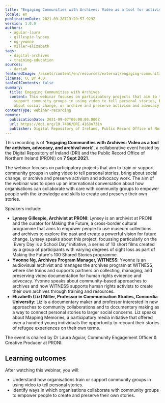 ```yaml
---
title: "Engaging Communities with Archives: Video as a tool for activism, advocacy, and archival work"
locale: en
publicationDate: 2021-09-28T13:20:57.929Z
version: 1.0.0
authors:
  - aguiar-laura
  - gillespie-lynsey
  - ng-yvonne
  - miller-elizabeth
tags:
  - digital-archives
  - training-education
sources:
  - dariah
featuredImage: /assets/content/en/resources/external/engaging-communities-with-archives-video-as-a-tool-for-activism-advocacy-and-archival-work/image.jpg
license: CC BY 4.0
tableOfContents: false
summary:
  title: Engaging Communities with Archives
  content: This webinar focuses on participatory projects that aim to train or
    support community groups in using video to tell personal stories, bring
    about social change, or archive and preserve activism and advocacy work.
contentType: webinar-recording
remote:
  publicationDate: 2021-09-07T00:00:00.000Z
  url: https://doi.org/10.7486/DRI.4168n731n
  publisher: Digital Repository of Ireland, Public Record Office of Northern Ireland
---
```

This recording is of **'Engaging Communities with Archives: Video as a tool for activism, advocacy, and archival work'**, a collaborative event hosted by the Digital Repository of Ireland (DRI) and the Public Record Office of Northern Ireland (PRONI) on **7 Sept 2021**.

The webinar focuses on participatory projects that aim to train or support community groups in using video to tell personal stories, bring about social change, or archive and preserve activism and advocacy work. The aim of the webinar was to open up an international conversation about how organisations can collaborate with care with community groups to empower people with the knowledge and skills to create and preserve their own stories.

Speakers include:

* **Lynsey Gillespie, Archivist at PRONI**: Lynsey is an archivist at PRONI and the curator for Making the Future, a cross-border cultural programme that aims to empower people to use museum collections and archives to explore the past and create a powerful vision for future change. Lynsey speaks about this project, focussing particularly on the 'Every Day is a School Day' initiative, a series of 10 short films created by a group of participants with varying degrees of sight loss as part of Making the Future's 100 Shared Stories programme.
* **Yvonne Ng, Archives Program Manager, WITNESS**: Yvonne is an audiovisual archivist and manages the archives program at WITNESS, where she trains and supports partners on collecting, managing, and preserving video documentation for human rights evidence and advocacy. Yvonne speaks about community-based approaches to archives and how WITNESS supports human rights activists to create their own archives through training and resources.
* **Elizabeth (Liz) Miller, Professor in Communication Studies, Concordia University**: Liz is a documentary maker and professor interested in new approaches to community collaborations and to documentary making as a way to connect personal stories to larger social concerns. Liz speaks about Mapping Memories, a participatory media initiative that offered over a hundred young individuals the opportunity to recount their stories of refugee experiences on their own terms.

The event is chaired by Dr Laura Aguiar, Community Engagement Officer & Creative Producer at PRONI.

## Learning outcomes

After watching this webinar, you will:

* Understand how organisations train or support community groups in using video to tell personal stories.
* Identify ways in which organisations collaborate with community groups to empower people to create and preserve their own stories.

<ExternalResource title="Interested in learning more?" subtitle="Check out Engaging Communities with Archives: Video as a tool for activism, advocacy, and archival work" url="https://doi.org/10.7486/DRI.4168n731n" />

